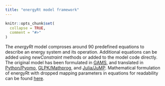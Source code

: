 ```yaml
---
title: "energyRt model framework"
---
```


```r
knitr::opts_chunk$set(
  collapse = TRUE,
  comment = "#>"
)
```

The *energyRt* model comproses around 90 predefined equations to describe an energy system and its operation. Additional equations can be added using *newConstraint* methods or added to the model code directly. The original model has been formulated in [GAMS](https://github.com/energyRt/energyRt/tree/master/gams), and translated in [Python/Pyomo](https://github.com/energyRt/energyRt/tree/master/pyomo), [GLPK/Mathprog](https://github.com/energyRt/energyRt/tree/master/glpk), and [Julia/JuMP](https://github.com/energyRt/energyRt/tree/master/julia). Mathematical formulation of energyRt with dropped mapping parameters in equations for readability can be found [here](https://github.com/energyRt/energyRt/blob/master/vignettes/articles/energyRt_model_equations.pdf).
